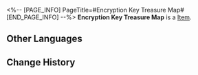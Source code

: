 <%-- [PAGE_INFO]
PageTitle=#Encryption Key Treasure Map#
[END_PAGE_INFO] --%>
{{Item Infobox
|title       = Encryption Key Treasure Map
|id          = 140282
|image       = Item Encryption Key Treasure Map.png
|type        = 
|invCategory = Missions
|rarity      = 3
|effect      = 
|description = A treasure map guiding players to find the encryption key for the elevator in Herta Space Station's Victory Zone. The map depicts a Wubbaboo hiding inside a room. Finding it might grant access to the elevator encryption key.
}}
'''Encryption Key Treasure Map''' is a [[Item]].

==Other Languages==
{{Other Languages
|en   = Encryption Key Treasure Map
|zhs  = 密钥藏宝图
|zht  = 金鑰藏寶圖
|ja   = 暗号キーの宝の地図
|ko   = 암호키 보물 지도
|es   = Mapa de la llave de encriptación
|fr   = Carte au trésor de la clé de chiffrement
|ru   = Карта для поиска ключа шифрования
|th   = แผนที่สมบัติของคีย์เข้ารหัส
|vi   = Bản Đồ Kho Báu Khóa Mã Hóa
|de   = Schatzkarte mit Kodierschlüssel
|id   = Peta Harta Karun Kunci Enkripsi
|pt   = Mapa do Tesouro da CriptoChave
}}

==Change History==
{{Change History|2.0}}